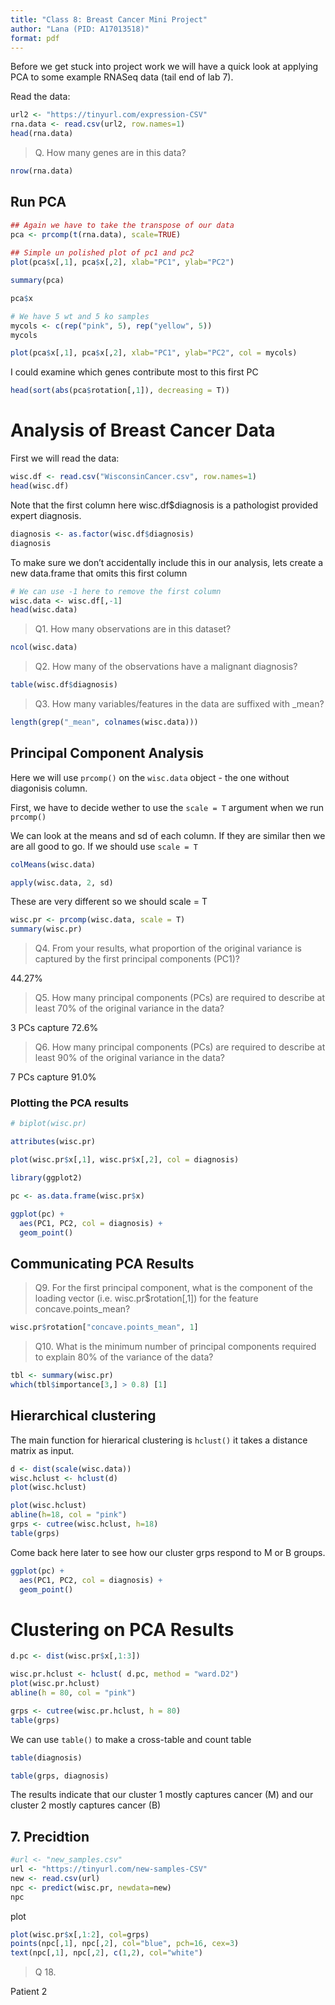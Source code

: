 ```yaml
---
title: "Class 8: Breast Cancer Mini Project"
author: "Lana (PID: A17013518)"
format: pdf
---
```


Before we get stuck into project work we will have a quick look at applying PCA to some example RNASeq data (tail end of lab 7).

Read the data:

```r
url2 <- "https://tinyurl.com/expression-CSV"
rna.data <- read.csv(url2, row.names=1)
head(rna.data)
```

> Q. How many genes are in this data?

```r
nrow(rna.data)
```

## Run PCA

```r
## Again we have to take the transpose of our data 
pca <- prcomp(t(rna.data), scale=TRUE)
 
## Simple un polished plot of pc1 and pc2
plot(pca$x[,1], pca$x[,2], xlab="PC1", ylab="PC2")
```

```r
summary(pca)
```

```r
pca$x
```

```r
# We have 5 wt and 5 ko samples
mycols <- c(rep("pink", 5), rep("yellow", 5))
mycols

plot(pca$x[,1], pca$x[,2], xlab="PC1", ylab="PC2", col = mycols)
```

I could examine which genes contribute most to this first PC

```r
head(sort(abs(pca$rotation[,1]), decreasing = T))
```

# Analysis of Breast Cancer Data

First we will read the data:

```r
wisc.df <- read.csv("WisconsinCancer.csv", row.names=1)
head(wisc.df)
```

Note that the first column here wisc.df$diagnosis is a pathologist provided expert diagnosis. 

```r
diagnosis <- as.factor(wisc.df$diagnosis)
diagnosis
```

To make sure we don’t accidentally include this in our analysis, lets create a new data.frame that omits this first column

```r
# We can use -1 here to remove the first column
wisc.data <- wisc.df[,-1]
head(wisc.data)
```

> Q1. How many observations are in this dataset?

```r
ncol(wisc.data)
```


> Q2. How many of the observations have a malignant diagnosis?

```r
table(wisc.df$diagnosis)
```


> Q3. How many variables/features in the data are suffixed with _mean?

```r
length(grep("_mean", colnames(wisc.data)))
```

## Principal Component Analysis

Here we will use `prcomp()` on the `wisc.data` object - the one without diagonisis column.

First, we have to decide wether to use the `scale = T` argument when we run `prcomp()`

We can look at the means and sd of each column. If they are similar then we are all good to go. If we should use `scale = T` 

```r
colMeans(wisc.data)
```

```r
apply(wisc.data, 2, sd)
```

These are very different so we should scale = T

```r
wisc.pr <- prcomp(wisc.data, scale = T)
summary(wisc.pr)
```

> Q4. From your results, what proportion of the original variance is captured by the first principal components (PC1)?

44.27%

> Q5. How many principal components (PCs) are required to describe at least 70% of the original variance in the data?

3 PCs capture 72.6%

> Q6. How many principal components (PCs) are required to describe at least 90% of the original variance in the data?

7 PCs capture 91.0%

### Plotting the PCA results

```r
# biplot(wisc.pr)
```

```r
attributes(wisc.pr)
```

```r
plot(wisc.pr$x[,1], wisc.pr$x[,2], col = diagnosis)
```

```r
library(ggplot2)

pc <- as.data.frame(wisc.pr$x)

ggplot(pc) +
  aes(PC1, PC2, col = diagnosis) +
  geom_point()
```

## Communicating PCA Results

> Q9. For the first principal component, what is the component of the loading vector (i.e. wisc.pr$rotation[,1]) for the feature concave.points_mean?

```r
wisc.pr$rotation["concave.points_mean", 1]
```

> Q10. What is the minimum number of principal components required to explain 80% of the variance of the data?

```r
tbl <- summary(wisc.pr)
which(tbl$importance[3,] > 0.8) [1]
```

## Hierarchical clustering

The main function for hierarical clustering is `hclust()` it takes a distance matrix as input.

```r
d <- dist(scale(wisc.data))
wisc.hclust <- hclust(d)
plot(wisc.hclust)
```

```r
plot(wisc.hclust)
abline(h=18, col = "pink")
grps <- cutree(wisc.hclust, h=18)
table(grps)
```

Come back here later to see how our cluster grps respond to M or B groups. 

```r
ggplot(pc) +
  aes(PC1, PC2, col = diagnosis) +
  geom_point()
```

# Clustering on PCA Results

```r
d.pc <- dist(wisc.pr$x[,1:3])

wisc.pr.hclust <- hclust( d.pc, method = "ward.D2")
plot(wisc.pr.hclust)
abline(h = 80, col = "pink")
```

```r
grps <- cutree(wisc.pr.hclust, h = 80)
table(grps)
```

We can use `table()` to make a cross-table and count table

```r
table(diagnosis)
```

```r
table(grps, diagnosis)
```

The results indicate that our cluster 1 mostly captures cancer (M) and our cluster 2 mostly captures cancer (B)

## 7. Precidtion

```r
#url <- "new_samples.csv"
url <- "https://tinyurl.com/new-samples-CSV"
new <- read.csv(url)
npc <- predict(wisc.pr, newdata=new)
npc
```

plot

```r
plot(wisc.pr$x[,1:2], col=grps)
points(npc[,1], npc[,2], col="blue", pch=16, cex=3)
text(npc[,1], npc[,2], c(1,2), col="white")
```

> Q 18. 

Patient 2
